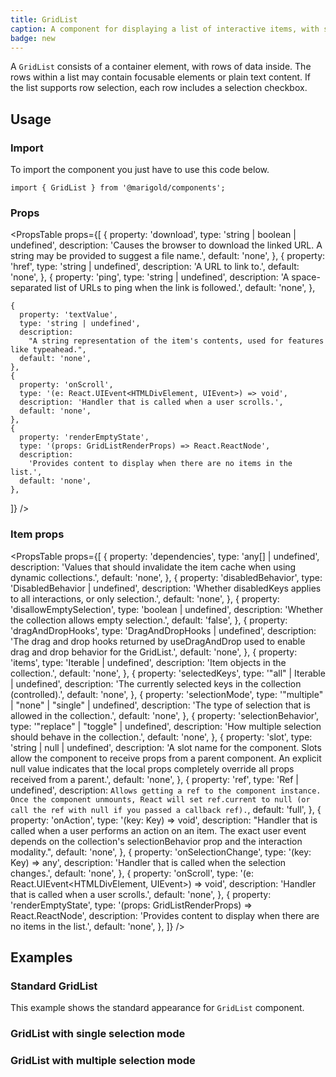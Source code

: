 ```yaml
---
title: GridList
caption: A component for displaying a list of interactive items, with support for keyboard navigation, single or multiple selection, and row actions.
badge: new
---
```


A `GridList` consists of a container element, with rows of data inside. The rows within a list may contain focusable elements or plain text content. If the list supports row selection, each row includes a selection checkbox.

## Usage

### Import

To import the component you just have to use this code below.

```tsx
import { GridList } from '@marigold/components';
```

### Props

<PropsTable
  props={[
    {
      property: 'download',
      type: 'string | boolean | undefined',
      description:
        'Causes the browser to download the linked URL. A string may be provided to suggest a file name.',
      default: 'none',
    },
    {
      property: 'href',
      type: 'string | undefined',
      description: 'A URL to link to.',
      default: 'none',
    },
    {
      property: 'ping',
      type: 'string | undefined',
      description:
        'A space-separated list of URLs to ping when the link is followed.',
      default: 'none',
    },

    {
      property: 'textValue',
      type: 'string | undefined',
      description:
        "A string representation of the item's contents, used for features like typeahead.",
      default: 'none',
    },
    {
      property: 'onScroll',
      type: '(e: React.UIEvent<HTMLDivElement, UIEvent>) => void',
      description: 'Handler that is called when a user scrolls.',
      default: 'none',
    },
    {
      property: 'renderEmptyState',
      type: '(props: GridListRenderProps) => React.ReactNode',
      description:
        'Provides content to display when there are no items in the list.',
      default: 'none',
    },

]}
/>

### Item props

<PropsTable
  props={[
    {
      property: 'dependencies',
      type: 'any[] | undefined',
      description:
        'Values that should invalidate the item cache when using dynamic collections.',
      default: 'none',
    },
    {
      property: 'disabledBehavior',
      type: 'DisabledBehavior | undefined',
      description:
        'Whether disabledKeys applies to all interactions, or only selection.',
      default: 'none',
    },
    {
      property: 'disallowEmptySelection',
      type: 'boolean | undefined',
      description: 'Whether the collection allows empty selection.',
      default: 'false',
    },
    {
      property: 'dragAndDropHooks',
      type: 'DragAndDropHooks | undefined',
      description:
        'The drag and drop hooks returned by useDragAndDrop used to enable drag and drop behavior for the GridList.',
      default: 'none',
    },
    {
      property: 'items',
      type: 'Iterable<object> | undefined',
      description: 'Item objects in the collection.',
      default: 'none',
    },
    {
      property: 'selectedKeys',
      type: '"all" | Iterable<Key> | undefined',
      description:
        'The currently selected keys in the collection (controlled).',
      default: 'none',
    },
    {
      property: 'selectionMode',
      type: '"multiple" | "none" | "single" | undefined',
      description: 'The type of selection that is allowed in the collection.',
      default: 'none',
    },
    {
      property: 'selectionBehavior',
      type: '"replace" | "toggle" | undefined',
      description: 'How multiple selection should behave in the collection.',
      default: 'none',
    },
    {
      property: 'slot',
      type: 'string | null | undefined',
      description:
        'A slot name for the component. Slots allow the component to receive props from a parent component. An explicit null value indicates that the local props completely override all props received from a parent.',
      default: 'none',
    },
    {
      property: 'ref',
      type: 'Ref<HTMLUListElement> | undefined',
      description: `Allows getting a ref to the component instance. Once the component unmounts, React will set ref.current to null (or call the ref with null if you passed a callback ref).`,
      default: 'full',
    },
    {
      property: 'onAction',
      type: '(key: Key) => void',
      description:
        "Handler that is called when a user performs an action on an item. The exact user event depends on the collection's selectionBehavior prop and the interaction modality.",
      default: 'none',
    },
    {
      property: 'onSelectionChange',
      type: '(key: Key) => any',
      description: 'Handler that is called when the selection changes.',
      default: 'none',
    },
    {
      property: 'onScroll',
      type: '(e: React.UIEvent<HTMLDivElement, UIEvent>) => void',
      description: 'Handler that is called when a user scrolls.',
      default: 'none',
    },
    {
      property: 'renderEmptyState',
      type: '(props: GridListRenderProps) => React.ReactNode',
      description:
        'Provides content to display when there are no items in the list.',
      default: 'none',
    },
  ]}
/>

## Examples

### Standard GridList

This example shows the standard appearance for `GridList` component.

<ComponentDemo file="./gridlist-basic.demo.tsx" />

### GridList with single selection mode

<ComponentDemo file="./gridlist-single-selection.demo.tsx" />

### GridList with multiple selection mode

<ComponentDemo file="./gridlist-multiple-selection.demo.tsx" />
